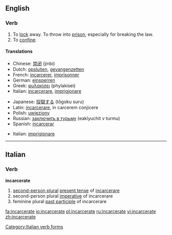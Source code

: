 ==English==

===Verb===
{{en-verb|incarcerat|ing}}
{{rfv|The second definition}}
# To [[lock]] away.  To throw into [[prison]], especially for breaking the law.
# To [[confine]].

====Translations====
{{trans-top|to lock away in prison}}
*Chinese: [[禁闭]] (jinbi)
*Dutch: [[opsluiten]], [[gevangenzetten]]
*French: [[incarcerer]], [[imprisonner]]
*German: [[einsperren]]
*Greek: [[φυλακίσει]] (phylakísei)
*Italian: [[incarcerare]], [[imprigionare]]
{{trans-mid}}
*Japanese: [[投獄する]] (tōgoku suru)
*Latin: [[incarcerare]], in carcerem conjicere
*Polish: [[uwięziony]]
*Russian: [[заключить в турьму]] (eaklyuchit v turmu)
*Spanish: [[incarcerar]]
{{trans-bottom}}

{{trans-top|to confine}}
*Italian: [[imprigionare]]
{{trans-mid}}
{{trans-bottom}}

----

==Italian==

===Verb===
'''incarcerate'''

# [[second-person plural]] [[present tense]] of [[incarcerare]]
# second-person plural [[imperative]] of incarcerare
# feminine plural [[past participle]] of incarcerare

[[Category:Italian verb forms]]

[[fa:incarcerate]]
[[io:incarcerate]]
[[pl:incarcerate]]
[[ru:incarcerate]]
[[vi:incarcerate]]
[[zh:incarcerate]]